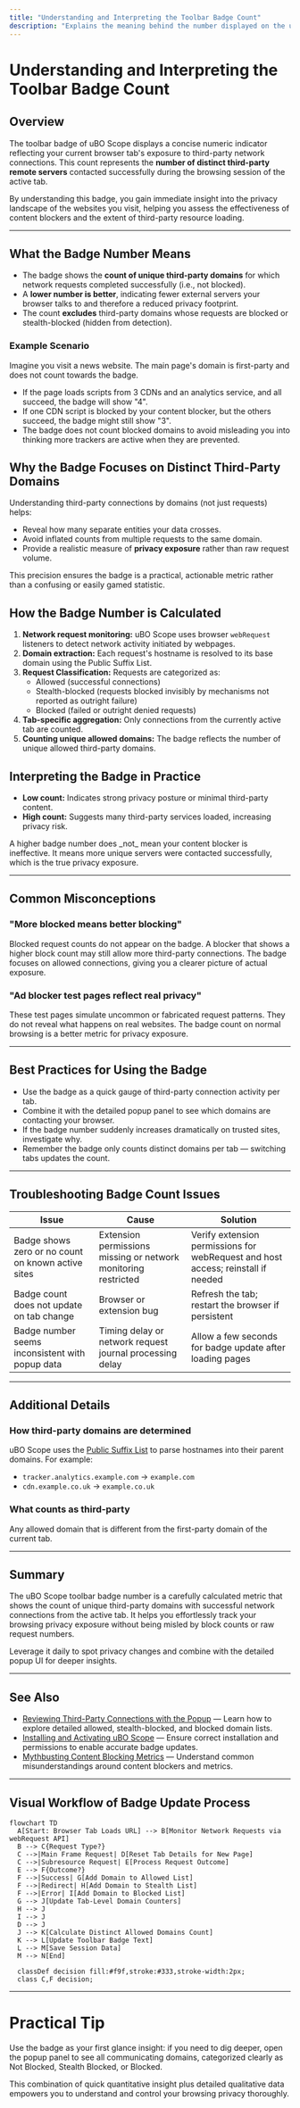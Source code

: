 ```yaml
---
title: "Understanding and Interpreting the Toolbar Badge Count"
description: "Explains the meaning behind the number displayed on the uBO Scope toolbar badge, how it reflects the count of unique third-party servers, and why this metric matters for evaluating your browser’s privacy landscape."
---
```


# Understanding and Interpreting the Toolbar Badge Count

## Overview
The toolbar badge of uBO Scope displays a concise numeric indicator reflecting your current browser tab's exposure to third-party network connections. This count represents the **number of distinct third-party remote servers** contacted successfully during the browsing session of the active tab.

By understanding this badge, you gain immediate insight into the privacy landscape of the websites you visit, helping you assess the effectiveness of content blockers and the extent of third-party resource loading.

---

## What the Badge Number Means

- The badge shows the **count of unique third-party domains** for which network requests completed successfully (i.e., not blocked).
- A **lower number is better**, indicating fewer external servers your browser talks to and therefore a reduced privacy footprint.
- The count **excludes** third-party domains whose requests are blocked or stealth-blocked (hidden from detection).

### Example Scenario
Imagine you visit a news website. The main page's domain is first-party and does not count towards the badge.

- If the page loads scripts from 3 CDNs and an analytics service, and all succeed, the badge will show "4".
- If one CDN script is blocked by your content blocker, but the others succeed, the badge might still show "3".
- The badge does not count blocked domains to avoid misleading you into thinking more trackers are active when they are prevented.


## Why the Badge Focuses on Distinct Third-Party Domains

Understanding third-party connections by domains (not just requests) helps:

- Reveal how many separate entities your data crosses.
- Avoid inflated counts from multiple requests to the same domain.
- Provide a realistic measure of **privacy exposure** rather than raw request volume.

This precision ensures the badge is a practical, actionable metric rather than a confusing or easily gamed statistic.

## How the Badge Number is Calculated

1. **Network request monitoring:** uBO Scope uses browser `webRequest` listeners to detect network activity initiated by webpages.
2. **Domain extraction:** Each request's hostname is resolved to its base domain using the Public Suffix List.
3. **Request Classification:** Requests are categorized as:
   - Allowed (successful connections)
   - Stealth-blocked (requests blocked invisibly by mechanisms not reported as outright failure)
   - Blocked (failed or outright denied requests)
4. **Tab-specific aggregation:** Only connections from the currently active tab are counted.
5. **Counting unique allowed domains:** The badge reflects the number of unique allowed third-party domains.


## Interpreting the Badge in Practice

- **Low count:** Indicates strong privacy posture or minimal third-party content.
- **High count:** Suggests many third-party services loaded, increasing privacy risk.


<Tip>
A higher badge number does _not_ mean your content blocker is ineffective. It means more unique servers were contacted successfully, which is the true privacy exposure.
</Tip>

---

## Common Misconceptions

### "More blocked means better blocking"
Blocked request counts do not appear on the badge. A blocker that shows a higher block count may still allow more third-party connections. The badge focuses on allowed connections, giving you a clearer picture of actual exposure.

### "Ad blocker test pages reflect real privacy"
These test pages simulate uncommon or fabricated request patterns. They do not reveal what happens on real websites. The badge count on normal browsing is a better metric for privacy exposure.

---

## Best Practices for Using the Badge

- Use the badge as a quick gauge of third-party connection activity per tab.
- Combine it with the detailed popup panel to see which domains are contacting your browser.
- If the badge number suddenly increases dramatically on trusted sites, investigate why.
- Remember the badge only counts distinct domains per tab — switching tabs updates the count.

---

## Troubleshooting Badge Count Issues

| Issue | Cause | Solution |
|---|---|---|
| Badge shows zero or no count on known active sites | Extension permissions missing or network monitoring restricted | Verify extension permissions for webRequest and host access; reinstall if needed |
| Badge count does not update on tab change | Browser or extension bug | Refresh the tab; restart the browser if persistent |
| Badge number seems inconsistent with popup data | Timing delay or network request journal processing delay | Allow a few seconds for badge update after loading pages |

---

## Additional Details

### How third-party domains are determined
uBO Scope uses the [Public Suffix List](https://publicsuffix.org/) to parse hostnames into their parent domains. For example:

- `tracker.analytics.example.com` → `example.com`
- `cdn.example.co.uk` → `example.co.uk`

### What counts as third-party
Any allowed domain that is different from the first-party domain of the current tab.

---

## Summary
The uBO Scope toolbar badge number is a carefully calculated metric that shows the count of unique third-party domains with successful network connections from the active tab. It helps you effortlessly track your browsing privacy exposure without being misled by block counts or raw request numbers.

Leverage it daily to spot privacy changes and combine with the detailed popup UI for deeper insights.

---

## See Also
- [Reviewing Third-Party Connections with the Popup](/guides/getting-started-essentials/review-connections-popup) — Learn how to explore detailed allowed, stealth-blocked, and blocked domain lists.
- [Installing and Activating uBO Scope](/guides/getting-started-essentials/install-activate-extension) — Ensure correct installation and permissions to enable accurate badge updates.
- [Mythbusting Content Blocking Metrics](/guides/advanced-analysis-best-practices/mythbusting-content-blocking) — Understand common misunderstandings around content blockers and metrics.

---

## Visual Workflow of Badge Update Process
```mermaid
flowchart TD
  A[Start: Browser Tab Loads URL] --> B[Monitor Network Requests via webRequest API]
  B --> C{Request Type?}
  C -->|Main Frame Request| D[Reset Tab Details for New Page]
  C -->|Subresource Request| E[Process Request Outcome]
  E --> F{Outcome?}
  F -->|Success| G[Add Domain to Allowed List]
  F -->|Redirect| H[Add Domain to Stealth List]
  F -->|Error| I[Add Domain to Blocked List]
  G --> J[Update Tab-Level Domain Counters]
  H --> J
  I --> J
  D --> J
  J --> K[Calculate Distinct Allowed Domains Count]
  K --> L[Update Toolbar Badge Text]
  L --> M[Save Session Data]
  M --> N[End]

  classDef decision fill:#f9f,stroke:#333,stroke-width:2px;
  class C,F decision;
```

---

# Practical Tip
Use the badge as your first glance insight: if you need to dig deeper, open the popup panel to see all communicating domains, categorized clearly as Not Blocked, Stealth Blocked, or Blocked.

This combination of quick quantitative insight plus detailed qualitative data empowers you to understand and control your browsing privacy thoroughly.
